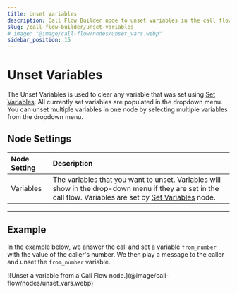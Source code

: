```yaml
---
title: Unset Variables
description: Call Flow Builder node to unset variables in the call flow.
slug: /call-flow-builder/unset-variables
# image: "@image/call-flow/nodes/unset_vars.webp"
sidebar_position: 15
---
```


# Unset Variables

The Unset Variables is used to clear any variable that was set using [Set Variables](../set_variables/index.mdx).
All currently set variables are populated in the dropdown menu.
You can unset multiple variables in one node by selecting multiple variables from the dropdown menu.

## Node Settings

| Node Setting | Description                                                                                                                                                                              |
|:-------------|:-----------------------------------------------------------------------------------------------------------------------------------------------------------------------------------------|
| Variables    | The variables that you want to unset. Variables will show in the drop-down menu if they are set in the call flow. Variables are set by [Set Variables](../set_variables/index.mdx) node. |

---

## Example

In the example below, we answer the call and set a variable `from_number` with the value
of the caller's number. We then play a message to the caller and unset the `from_number` variable.

<Frame caption="Unset a variable from a Call Flow node." ogImage>
![Unset a variable from a Call Flow node.](@image/call-flow/nodes/unset_vars.webp)
</Frame>
